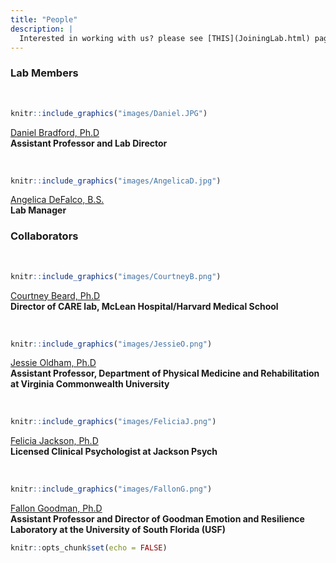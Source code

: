 ```yaml
---
title: "People"
description: |
  Interested in working with us? please see [THIS](JoiningLab.html) page 
---
```


### Lab Members

<br/>

:::float-image

```r
knitr::include_graphics("images/Daniel.JPG")
```

[Daniel Bradford, Ph.D](DanielB.html) 
<br/>
**Assistant Professor and Lab Director**
:::

<br/>

:::float-image

```r
knitr::include_graphics("images/AngelicaD.jpg")
```

[Angelica DeFalco, B.S.](AngelicaD.html) 
<br/>
**Lab Manager**
:::

### Collaborators

<br/>

:::float-image

```r
knitr::include_graphics("images/CourtneyB.png")
```

[Courtney Beard, Ph.D](CourtneyB.html) 
<br/>
**Director of CARE lab, McLean Hospital/Harvard Medical School**
:::

<br/>

:::float-image

```r
knitr::include_graphics("images/JessieO.png")
```

[Jessie Oldham, Ph.D](JessieO.html) 
<br/>
**Assistant Professor, Department of Physical Medicine and Rehabilitation at Virginia Commonwealth University**
:::

<br/>

:::float-image

```r
knitr::include_graphics("images/FeliciaJ.png")
```

[Felicia Jackson, Ph.D](FeliciaJ.html) 
<br/>
**Licensed Clinical Psychologist at Jackson Psych**
:::

<br/>

:::float-image

```r
knitr::include_graphics("images/FallonG.png")
```

[Fallon Goodman, Ph.D](FallonG.html) 
<br/>
**Assistant Professor and Director of Goodman Emotion and Resilience Laboratory at the University of South Florida (USF)**
:::
```r
knitr::opts_chunk$set(echo = FALSE)
```

